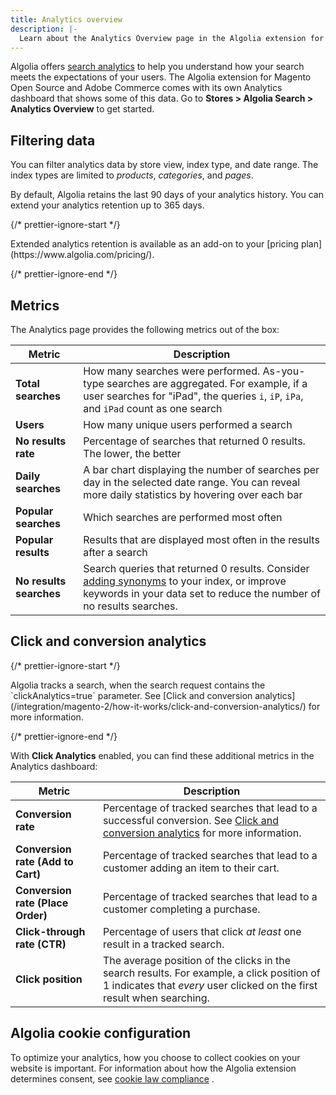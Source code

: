 ```yaml
---
title: Analytics overview
description: |-
  Learn about the Analytics Overview page in the Algolia extension for Magento 2.
---
```


Algolia offers [search analytics](/guides/search-analytics/overview/) to help you understand how your search meets the expectations of your users.
The Algolia extension for Magento Open Source and Adobe Commerce comes with its own Analytics dashboard that shows some of this data.
Go to **Stores > Algolia Search > Analytics Overview** to get started.

## Filtering data

You can filter analytics data by store view, index type, and date range.
The index types are limited to _products_, _categories_, and _pages_.

By default, Algolia retains the last 90 days of your analytics history.
You can extend your analytics retention up to 365 days.

{/* prettier-ignore-start */}

<Note>
  Extended analytics retention is available as an add-on to your [pricing plan](https://www.algolia.com/pricing/).
</Note>

{/* prettier-ignore-end */}

## Metrics

The Analytics page provides the following metrics out of the box:

| Metric                  | Description                                                                                                                                                                                                                            |
| ----------------------- | -------------------------------------------------------------------------------------------------------------------------------------------------------------------------------------------------------------------------------------- |
| **Total searches**      | How many searches were performed. As-you-type searches are aggregated. For example, if a user searches for "iPad", the queries `i`, `iP`, `iPa`, and `iPad` count as one search                                                        |
| **Users**               | How many unique users performed a search                                                                                                                                                                                               |
| **No results rate**     | Percentage of searches that returned 0 results. The lower, the better                                                                                                                                                                  |
| **Daily searches**      | A bar chart displaying the number of searches per day in the selected date range. You can reveal more daily statistics by hovering over each bar                                                                                       |
| **Popular searches**    | Which searches are performed most often                                                                                                                                                                                                |
| **Popular results**     | Results that are displayed most often in the results after a search                                                                                                                                                                    |
| **No results searches** | Search queries that returned 0 results. Consider [adding synonyms](/guides/managing-results/optimize-search-results/adding-synonyms/) to your index, or improve keywords in your data set to reduce the number of no results searches. |

## Click and conversion analytics

{/* prettier-ignore-start */}

<Note>
  Algolia tracks a search, when the search request contains the `clickAnalytics=true` parameter.
  See [Click and conversion analytics](/integration/magento-2/how-it-works/click-and-conversion-analytics/) for more information.
</Note>

{/* prettier-ignore-end */}

With **Click Analytics** enabled, you can find these additional metrics in the Analytics dashboard:

| Metric                            | Description                                                                                                                                                                                          |
| --------------------------------- | ---------------------------------------------------------------------------------------------------------------------------------------------------------------------------------------------------- |
| **Conversion rate**               | Percentage of tracked searches that lead to a successful conversion. See [Click and conversion analytics](/integration/magento-2/how-it-works/click-and-conversion-analytics/) for more information. |
| **Conversion rate (Add to Cart)** | Percentage of tracked searches that lead to a customer adding an item to their cart.                                                                                                                 |
| **Conversion rate (Place Order)** | Percentage of tracked searches that lead to a customer completing a purchase.                                                                                                                        |
| **Click-through rate (CTR)**      | Percentage of users that click _at least_ one result in a tracked search.                                                                                                                            |
| **Click position**                | The average position of the clicks in the search results. For example, a click position of 1 indicates that _every_ user clicked on the first result when searching.                                 |

## Algolia cookie configuration

To optimize your analytics, how you choose to collect cookies on your website is important.
For information about how the Algolia extension determines consent, see [cookie law compliance](/integration/magento-2/how-it-works/cookie-law-compliance/) .
